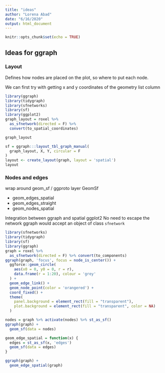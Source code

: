 ```yaml
---
title: "ideas"
author: "Lorena Abad"
date: "6/16/2020"
output: html_document
---
```


```r
knitr::opts_chunk$set(echo = TRUE)
```

## Ideas for ggraph

### Layout

Defines how nodes are placed on the plot, so where to put each node. 

We can first try with getting x and y coordinates of the geometry list column

```r
library(ggraph)
library(tidygraph)
library(sfnetworks)
library(sf)
library(ggplot2)
graph_layout = roxel %>% 
  as_sfnetwork(directed = F) %>% 
  convert(to_spatial_coordinates)

graph_layout

sf = ggraph:::layout_tbl_graph_manual(
  graph_layout, X, Y, circular = F
)
layout <- create_layout(graph, layout = 'spatial')
layout
```

### Nodes and edges
wrap around geom_sf / ggproto layer GeomSf

- geom_edges_spatial
- geom_edges_straight
- geom_nodes_spatial


Integration between ggraph and spatial ggplot2
No need to escape the network
ggraph would accept an object of class `sfnetwork`

```r
library(sfnetworks)
library(tidygraph)
library(sf)
library(ggraph)
graph = roxel %>% 
  as_sfnetwork(directed = F) %>% convert(to_components)
ggraph(graph, 'focus', focus = node_is_center()) +
  ggforce::geom_circle(
    aes(x0 = 0, y0 = 0, r = r), 
    data.frame(r = 1:20), colour = 'grey'
  ) +
  geom_edge_link() +
  geom_node_point(color = 'orangered') +
  coord_fixed() +
  theme(
    panel.background = element_rect(fill = "transparent"),
    plot.background = element_rect(fill = "transparent", color = NA)
  )
```



```r
nodes = graph %>% activate(nodes) %>% st_as_sf()
ggraph(graph) +
  geom_sf(data = nodes) 

geom_edge_spatial = function(x) {
  edges = st_as_sf(x, 'edges')
  geom_sf(data = edges)
}

ggraph(graph) +
  geom_edge_spatial(graph)
```

